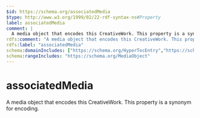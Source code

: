 ```yaml
---
$id: https://schema.org/associatedMedia
$type: http://www.w3.org/1999/02/22-rdf-syntax-ns#Property
label: associatedMedia
comment: |
  A media object that encodes this CreativeWork. This property is a synonym for encoding.
rdfs:comment: "A media object that encodes this CreativeWork. This property is a synonym for encoding."
rdfs:label: "associatedMedia"
schema:domainIncludes: ["https://schema.org/HyperTocEntry","https://schema.org/HyperToc","https://schema.org/CreativeWork"]
schema:rangeIncludes: "https://schema.org/MediaObject"
---
```


# associatedMedia

A media object that encodes this CreativeWork. This property is a synonym for encoding.

